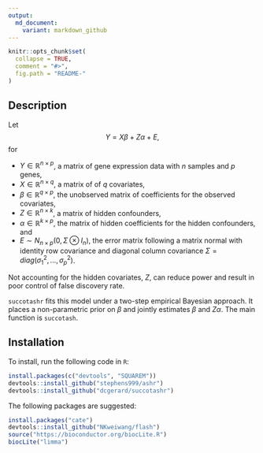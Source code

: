 ```yaml
---
output:
  md_document:
    variant: markdown_github
---
```


<!-- README.md is generated from README.Rmd. Please edit that file -->

```r
knitr::opts_chunk$set(
  collapse = TRUE,
  comment = "#>",
  fig.path = "README-"
)
```

## Description
Let 
$$
Y = X\beta + Z\alpha + E,
$$
for

* $Y \in \mathbb{R}^{n\times p}$, a matrix of gene expression data with $n$ samples and $p$ genes,
* $X \in \mathbb{R}^{n \times q}$, a matrix of of $q$ covariates,
* $\beta \in \mathbb{R}^{q \times p}$, the unobserved matrix of coefficients for the observed covariates,
* $Z \in \mathbb{R}^{n \times k}$, a matrix of hidden confounders, 
* $\alpha \in \mathbb{R}^{k \times p}$, the matrix of hidden coefficients for the hidden confounders, and
* $E \sim N_{n \times p}(0, \Sigma \otimes I_n)$, the error matrix following a matrix normal with identity row covariance and  diagonal column covariance $\Sigma = diag(\sigma_1^2,\ldots,\sigma_p^2)$.

Not accounting for the hidden covariates, $Z$, can reduce power and result in poor control of false discovery rate. 

`succotashr` fits this model under a two-step empirical Bayesian approach. It places a non-parametric prior on $\beta$ and jointly estimates $\beta$ and $Z\alpha$. The main function is `succotash`.

## Installation
To install, run the following code in `R`:
```r
install.packages(c("devtools", "SQUAREM"))
devtools::install_github("stephens999/ashr")
devtools::install_github("dcgerard/succotashr")
```

The following packages are suggested:
```r
install.packages("cate")
devtools::install_github("NKweiwang/flash")
source("https://bioconductor.org/biocLite.R")
biocLite("limma")
```
